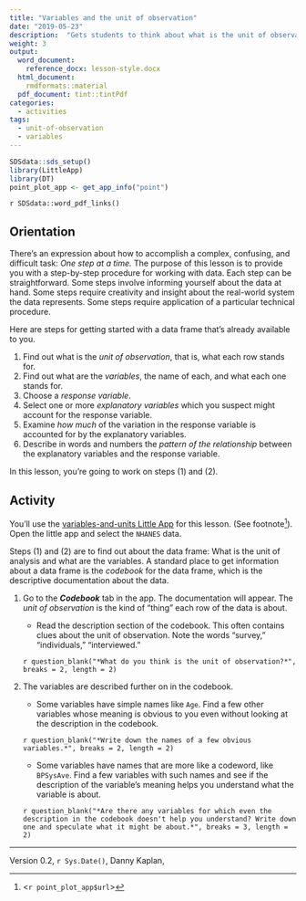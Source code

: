 ```yaml
---
title: "Variables and the unit of observation"
date: "2019-05-23"
description:  "Gets students to think about what is the unit of observation in each data set and how to look up the meaning of each variable."
weight: 3
output:
  word_document:
    reference_docx: lesson-style.docx
  html_document:
    rmdformats::material
  pdf_document: tint::tintPdf
categories:
  - activities
tags:
  - unit-of-observation
  - variables
---
```


```r
SDSdata::sds_setup()
library(LittleApp)
library(DT)
point_plot_app <- get_app_info("point")
```

`r SDSdata::word_pdf_links()`

## Orientation 

There's an expression about how to accomplish a complex, confusing, and difficult task: *One step at a time.* The purpose of this lesson is to provide you with a step-by-step procedure for working  with data. Each step can be straightforward. Some steps involve informing yourself about the data at hand.  Some steps require creativity and insight about the real-world system the data represents. Some steps require application of a particular technical procedure.

Here are steps for getting started with a data frame that's already available to you.

1. Find out what is the *unit of observation*, that is, what each row stands for.
2. Find out what are the *variables*, the name of each, and what each one stands for.
3. Choose a *response variable*.
4. Select one or more *explanatory variables* which you suspect might account for the response variable.
5. Examine *how much* of the variation in the response variable is accounted for by the explanatory variables.
6. Describe in words and numbers the *pattern of the relationship* between the explanatory variables and the response variable. 

In this lesson, you're going to work on steps (1) and (2).


## Activity

You'll use the  [variables-and-units  Little App](`r point_plot_app$url`) for this lesson. (See footnote^[<`r point_plot_app$url`>]). Open the  little app and select the `NHANES` data.


Steps (1)  and (2) are to find  out about the data frame: What is the unit of analysis  and what are the variables. A standard  place to get  information about a data frame is the *codebook* for the data frame, which is the descriptive documentation about the data.

1. Go to the ***Codebook*** tab in the app. The documentation will appear. 
The *unit of observation* is the kind of "thing" each row of the data is about. 

     * Read the description section of the codebook. This often contains clues about  the unit of observation. Note the  words "survey," "individuals," "interviewed." 

    `r question_blank("*What do you think is the unit of observation?*", breaks = 2, length = 2)` <!-- an individual person -->

2. The variables are described further on in the codebook.

    * Some variables have simple names like `Age`. Find a few other variables whose meaning is obvious to you even without looking at the description in the codebook.
    
    `r question_blank("*Write down the names of a few obvious variables.*", breaks = 2, length = 2)`
    
    *  Some variables have names that are more like a codeword, like `BPSysAve`. Find a few variables with such names and see if the description  of the variable's meaning helps you understand what the variable is about.
    
    `r question_blank("*Are there any variables for which even the description in the codebook doesn't help you understand? Write down one and speculate what it might be about.*", breaks = 3, length = 2)`



----------------------

Version 0.2, `r Sys.Date()`, Danny Kaplan, 